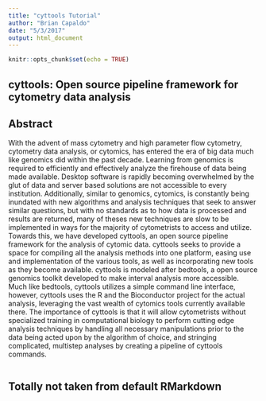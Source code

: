 ```yaml
---
title: "cyttools Tutorial"
author: "Brian Capaldo"
date: "5/3/2017"
output: html_document
---
```


```r
knitr::opts_chunk$set(echo = TRUE)
```

## cyttools: Open source pipeline framework for cytometry data analysis

## Abstract

With the advent of mass cytometry and high parameter flow cytometry, cytometry data analysis, or cytomics, has entered the era of big data much like genomics did within the past decade. Learning from genomics is required to efficiently and effectively analyze the firehouse of data being made available. Desktop software is rapidly becoming overwhelmed by the glut of data and server based solutions are not accessible to every institution. Additionally, similar to genomics, cytomics, is constantly being inundated with new algorithms and analysis techniques that seek to answer similar questions, but with no standards as to how data is processed and results are returned, many of theses new techniques are slow to be implemented in ways for the majority of cytometrists to access and utilize. Towards this, we have developed cyttools, an open source pipeline framework for the analysis of cytomic data. cyttools seeks to provide a space for compiling all the analysis methods into one platform, easing use and implementation of the various tools, as well as incorporating new tools as they become available. cyttools is modeled after bedtools, a open source genomics toolkit developed to make interval analysis more accessible. Much like bedtools, cyttools utilizes a simple command line interface, however, cyttools uses the R and the Bioconductor project for the actual analysis, leveraging the vast wealth of cytomics tools currently available there. The importance of cyttools is that it will allow cytometrists without specialized training in computational biology to perform cutting edge analysis techniques by handling all necessary manipulations prior to the data being acted upon by the algorithm of choice, and stringing complicated, multistep analyses by creating a pipeline of cyttools commands.

```r

```

## Totally not taken from default RMarkdown



```r

```


